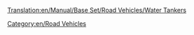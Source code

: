 [[Translation:en/Manual/Base Set/Road Vehicles/Water Tankers]]

{{en/RoadVehicle|name     = Uhl Water Tanker
  |img      = en/Uhl Water Tanker.png
  |price    = £4,551 ($9,102)  
  |speed    = 30 mph (48 km/h)
  |annual   = £421 ($842)
  |designed = 1936
  |life     = 15
  |capacity = 21,000 litres of water
}}
{{en/RoadVehicle|name     = Balogh Water Tanker
  |img      = en/Balogh Water Tanker.png
  |price    = £5,781 ($11,562)  
  |speed    = 55 mph (88 km/h)
  |annual   = £787 ($1,574)
  |designed = 1978
  |life     = 15
  |capacity = 25,000 litres of water
}}
{{en/RoadVehicle|name     = MPS Water Tanker
  |img      = en/MPS Water Tanker.png
  |price    = £6,191 ($12,382) 
  |speed    = 70 mph (112 km/h)
  |annual   = £1,125 ($2,250)
  |designed = 2011
  |life     = 15
  |capacity = 27,000 litres of water
}}

[[Category:en/Road Vehicles]]